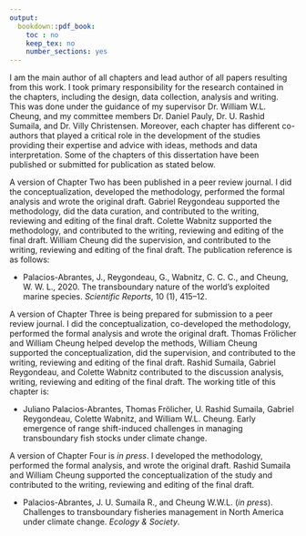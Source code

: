 ```yaml
---
output:
  bookdown::pdf_book:
    toc : no
    keep_tex: no
    number_sections: yes
---
```


I am the main author of all chapters and lead author of all papers resulting from this work. I took primary responsibility for the research contained in the chapters, including the design, data collection, analysis and writing. This was done under the guidance of my supervisor Dr. William W.L. Cheung, and my committee members Dr. Daniel Pauly, Dr. U. Rashid Sumaila, and Dr. Villy Christensen. Moreover, each chapter has different co-authors that played a critical role in the development of the studies providing their expertise and advice with ideas, methods and data interpretation. Some of the chapters of this dissertation have been published or submitted for publication as stated below.

A version of Chapter Two has been published in a peer review journal. I did the conceptualization, developed the methodology, performed the formal analysis and wrote the original draft. Gabriel Reygondeau supported the methodology, did the data curation, and contributed to the writing, reviewing and editing of the final draft. Colette Wabnitz supported the methodology, and contributed to the writing, reviewing and editing of the final draft. William Cheung did the supervision, and contributed to the writing, reviewing and editing of the final draft. The publication reference is as follows: 

- Palacios-Abrantes, J., Reygondeau, G., Wabnitz, C. C. C., and Cheung, W. W. L., 2020. The transboundary nature of the world’s exploited marine species. *Scientific Reports*, 10 (1), 415–12.

A version of Chapter Three is being prepared for submission to a peer review journal. I did the conceptualization, co-developed the methodology, performed the formal analysis and wrote the original draft. Thomas Frölicher and William Cheung helped develop the methods, William Cheung supported the conceptualization, did the supervision, and contributed to the writing, reviewing and editing of the final draft. Rashid Sumaila, Gabriel Reygondeau, and Colette Wabnitz contributed to the discussion analysis, writing, reviewing and editing of the final draft. The working title of this chapter is: 

- Juliano Palacios-Abrantes, Thomas Frölicher, U. Rashid Sumaila, Gabriel Reygondeau, Colette Wabnitz, and William W.L. Cheung. Early emergence of range shift-induced challenges in managing transboundary fish stocks under climate change.

A version of Chapter Four is *in press*. I developed the methodology, performed the formal analysis, and wrote the original draft. Rashid Sumaila and William Cheung supported the conceptualization of the study and contributed to the writing, reviewing and editing of the final draft. 

- Palacios-Abrantes, J. U. Sumaila R., and Cheung W.W.L. (*in press*). Challenges to transboundary fisheries management in North America under climate change. *Ecology & Society*.

<!-- In addition to the chapters here mentioned, I contributed to two studies related to my dissertation. In the Pinsky *et al., 2018* paper we look at new transboundary stocks under climate change. The Sumaila *et al., in press* paper is an extension of the fourth chapter of this dissertation where we look at the economic implications of management of transboundary fish stocks under climate change. The references for these papers are as follows:  -->

<!-- - Pinsky, M. L., Reygondeau, G., Caddell, R., Palacios-Abrantes, J., Spijkers, J., and Cheung, W. W. L., 2018. Preparing ocean governance for species on the move. *Science*, 360 (6394), 1189–1191. -->

<!-- - Sumaila, R., Palacios-Abrantes, J., and Cheung, W. W. L. (in press). Climate change, shifting threat points and the management of transboundary fish stocks. *Ecology & Society*. -->

